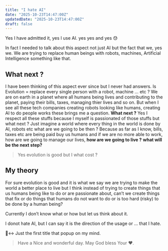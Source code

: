 ```yaml
---
title: "I hate AI"
date: "2025-10-23T14:47:00Z"
updatedDate: "2025-10-23T14:47:00Z"
draft: false
---
```


Yes I have admitted it, yes I use AI. yes yes and yes 😓

In fact I needed to talk about this aspect not just AI but the fact that we, yes we. We are trying to replace human beings with robots, machines, Artificial Intelligence something like that.

## What next ?

I have been thinking of this aspect ever since but I never had answers. Is Evolution = replace every single person with a robot, machine … etc ? We are on earth in a planet where all humans being lives and contributing to the planet, paying their bills, taxes, managing thier lives and so on. But when I see all these tech companies creating robots looking like humans, creating AI to do people works these brings me a question. **What next ?** Yes I respect all these stuffs because I myself is passionated of those stuffs but what next ? Just imagine a world where every thing in the world is done by AI, robots etc what are we going to be then ? Because as far as I know, bills, taxes etc are being paid buy us humans and if we are no more able to work, how are we going to manage our lives, **how are we going to live ?** **what will be the next step?**

> Yes evolution is good but I what cost ?

## My theory

For sure evolution is good and it is what we say we are trying to make the world a better place to live but I think instead of trying to create things that us humans being like to do or are passionate about, can’t we create things that fix or do things that humans do not want to do or is too hard (risky) to be done by a human being?

Currently I don’t know what or how but let us think about it.

I donot hate AI, but I can say it is the direction of the usage or ... that I hate.

🙂‍↔️ Just the first title that popup on my mind.

> Have a Nice and wonderful day. May God bless Your ❤️.
